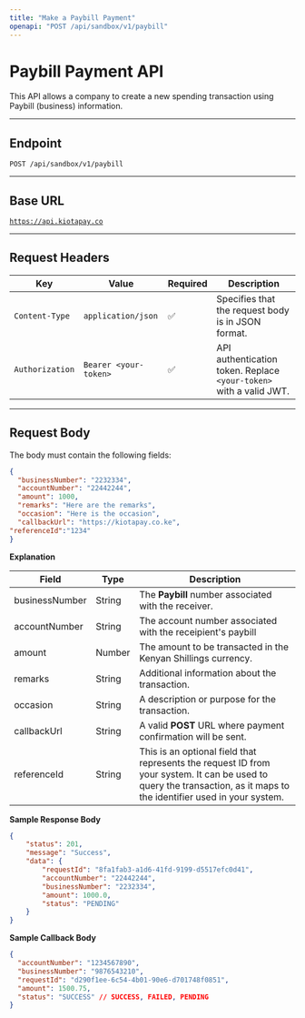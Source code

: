 ```yaml
---
title: "Make a Paybill Payment"
openapi: "POST /api/sandbox/v1/paybill"
---
```


# Paybill Payment API

This API allows a company to create a new spending transaction using Paybill (business) information.

---

## **Endpoint**

`POST /api/sandbox/v1/paybill`

---

## **Base URL**

[`https://api.kiotapay.co`](https://api.kiotapay.co)

---

## **Request Headers**

| Key             | Value                 | Required | Description                                                        |
| --------------- | --------------------- | -------- | ------------------------------------------------------------------ |
| `Content-Type`  | `application/json`    | ✅        | Specifies that the request body is in JSON format.                 |
| `Authorization` | `Bearer <your-token>` | ✅        | API authentication token. Replace `<your-token>` with a valid JWT. |

---

## **Request Body**

The body must contain the following fields:

```json
{
  "businessNumber": "2232334",
  "accountNumber": "22442244",
  "amount": 1000,
  "remarks": "Here are the remarks",
  "occasion": "Here is the occasion",
  "callbackUrl": "https://kiotapay.co.ke",
"referenceId":"1234"
}
```

**Explanation**

| **Field**      | Type   | Description                                                                                                                                                           |
| -------------- | ------ | --------------------------------------------------------------------------------------------------------------------------------------------------------------------- |
| businessNumber | String | The **Paybill**  number associated with the receiver.                                                                                                                 |
| accountNumber  | String | The account number associated with the receipient's paybill                                                                                                           |
| amount         | Number | The amount to be transacted in the Kenyan Shillings currency.                                                                                                         |
| remarks        | String | Additional information about the transaction.                                                                                                                         |
| occasion       | String | A description or purpose for the transaction.                                                                                                                         |
| callbackUrl    | String | A valid **POST** URL where payment confirmation will be sent.                                                                                                         |
| referenceId    | String | This is an optional field that represents the request ID from your system. It can be used to query the transaction, as it maps to the identifier used in your system. |

**Sample Response Body**

```json
{
    "status": 201,
    "message": "Success",
    "data": {
        "requestId": "8fa1fab3-a1d6-41fd-9199-d5517efc0d41",
        "accountNumber": "22442244",
        "businessNumber": "2232334",
        "amount": 1000.0,
        "status": "PENDING"
    }
}
```

**Sample Callback Body**

```json
{
  "accountNumber": "1234567890",
  "businessNumber": "9876543210",
  "requestId": "d290f1ee-6c54-4b01-90e6-d701748f0851",
  "amount": 1500.75,
  "status": "SUCCESS" // SUCCESS, FAILED, PENDING
}
```